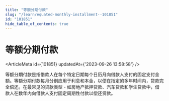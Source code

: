 ```yaml
---
title: "等额分期付款"
slug: "/learn/equated-monthly-installment--101851"
id: "101851"
hide_table_of_contents: true
---
```



# 等额分期付款

<ArticleMeta id={101851} updatedAt={'2023-09-26 13:58:58'} />
<div className='border-solid border-b border-t-0 my-4 border-[var(--ifm-color-gray-300)]' />

等额分期付款是指借款人在每个特定日期每个日历月向借款人支付的固定支付金额。等额分期付款每月分别应用于利息和本金，以便在指定的多年时间内，贷款完全偿还。在最常见的贷款类型 - 如房地产抵押贷款、汽车贷款和学生贷款中，借款人在数年内向借款人支付固定周期性付款以偿还贷款。
